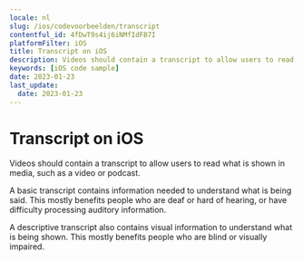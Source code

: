 ```yaml
---
locale: nl
slug: /ios/codevoorbeelden/transcript
contentful_id: 4fDwT9s4ij6iNMfIdFB7I
platformFilter: iOS
title: Transcript on iOS
description: Videos should contain a transcript to allow users to read what is shown in media, such as a video or podcast.
keywords: [iOS code sample]
date: 2023-01-23
last_update:
  date: 2023-01-23
---
```


# Transcript on iOS

Videos should contain a transcript to allow users to read what is shown in media, such as a video or podcast.

A basic transcript contains information needed to understand what is being said. This mostly benefits people who are deaf or hard of hearing, or have difficulty processing auditory information.

A descriptive transcript also contains visual information to understand what is being shown. This mostly benefits people who are blind or visually impaired.

<CodeSample id="media-transcript" locale="nl" platform="ios"/>
